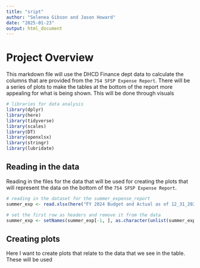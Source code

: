 ```yaml
---
title: "sript"
author: "Selenea Gibson and Jason Howard"
date: "2025-01-23"
output: html_document
---
```


# Project Overview
This markdown file will use the DHCD Finance dept data to calculate the columns that are provided from the `754 SFSP Expense Report`. There will be a series of plots to make the tables at the bottom of the report more appealing for what is being shown. This will be done through visuals 

```r
# libraries for data analysis
library(dplyr)
library(here)
library(tidyverse)
library(scales)
library(DT)
library(openxlsx)
library(stringr)
library(lubridate)
```

## Reading in the data 
Reading in the files for the data that will be used for creating the plots that will represent the data on the bottom of the `754 SFSP Expense Report`.

```r
# reading in the dataset for the summer_expense_report
summer_exp <- read.xlsx(here("FY 2024 Budget and Actual as of 12_31_2024.xlsx"))

# set the first row as headers and remove it from the data
summer_exp <- setNames(summer_exp[-1, ], as.character(unlist(summer_exp[1, ])))
```

## Creating plots
Here I want to create plots that relate to the data that we see in the table. These will be used 

```r

```







































































